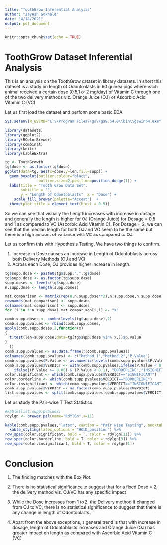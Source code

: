 ```yaml
---
title: "ToothGrow Inferential Analysis"
author: "Jayesh Gokhale"
date: "4/18/2021"
output: pdf_document
---
```


```r
knitr::opts_chunk$set(echo = TRUE)
```

# ToothGrow Dataset Inferential Analysis

This is an analysis on the ToothGrow dataset in library datasets. In short this dataset is a study on length of Odontoblasts in 60 guinea pigs where each animal received a certain dose (0.5,1 or 2 mg/day) of Vitamin C through one of the two delivery methods viz. Orange Juice (OJ) or Ascorbic Acid Vitamin C (VC)

Let us first load the dataset and perform some basic EDA.

```r
Sys.setenv(R_GSCMD="C:\\Program Files\\gs\\gs9.54.0\\bin\\gswin64.exe")
```

```r
library(datasets)
library(ggplot2)
library(RColorBrewer)
library(combinat)
library(knitr)
library(kableExtra)
```

```r

tg <- ToothGrowth
tg$dose <- as.factor(tg$dose)
ggplot(data=tg, aes(x=dose,y=len,fill=supp)) +
  geom_boxplot(outlier.colour="black", 
               outlier.size=2,position=position_dodge(1)) + 
  labs(title = "Tooth Grow Data Set",
       subtitle = "",
       y = "Length of Odontoblasts", x = "Dose") +
    scale_fill_brewer(palette="Accent")  +
  theme(plot.title = element_text(hjust = 0.5))  
```

So we can see that visually the Length increases with increase in dosage and generally the length is higher for OJ (Orange Juice) for Dosage = 0.5 and 1 as compared to VC (Ascorbic Acid Vitamin C). For Dosage = 2, we can see that the median length for both OJ and VC seem to be the same but there is a high amount of variance with VC as compared to OJ.

Let us confirm this with Hypothesis Testing. We have two things to confirm.

1. Increase in Dose causes an Increase in Length of Odontoblasts across both Delivery Methods (OJ and VC)
2. Across each Dose, OJ provides higher increase in length.

```r
tg$supp.dose <- paste0(tg$supp,".",tg$dose)
tg$supp.dose <- as.factor(tg$supp.dose)
supp.doses <- levels(tg$supp.dose)
n.supp.dose <- length(supp.doses)

mat.comparison <- matrix(rep(0,n.supp.dose**2),n.supp.dose,n.supp.dose)
rownames(mat.comparison) <- supp.doses
colnames(mat.comparison) <- supp.doses
for (i in 1:n.supp.dose) mat.comparison[i,i] <- "X"

comb.supp.doses <- combn(levels(tg$supp.dose),2)
comb.supp.pvalues <- rbind(comb.supp.doses,
apply(comb.supp.doses,2,function(x)
{
  t.test(len~supp.dose,data=tg[tg$supp.dose %in% x,])$p.value
}
  ))
comb.supp.pvalues <- as.data.frame(t(comb.supp.pvalues))
colnames(comb.supp.pvalues) <- c("Method.1","Method.2","P.Value")
comb.supp.pvalues$P.Value <- as.numeric(levels(comb.supp.pvalues$P.Value)[comb.supp.pvalues$P.Value])
comb.supp.pvalues$VERDICT <- with(comb.supp.pvalues,ifelse(P.Value < 0.05,"SIGNIFICANT",
    ifelse((P.Value >= 0.05) & (P.Value < 0.1), "BORDERLINE","INSIGNIFICANT")))
color.significant <- which(comb.supp.pvalues$VERDICT=="SIGNIFICANT")
color.borderline <- which(comb.supp.pvalues$VERDICT=="BORDERLINE")
color.insignificant <- which(comb.supp.pvalues$VERDICT=="INSIGNIFICANT")
comb.supp.pvalues$VERDICT <- as.factor(comb.supp.pvalues$VERDICT)
list.supp.pvalues <- split(comb.supp.pvalues,comb.supp.pvalues$VERDICT)
```
Let us study the Pair-wise T Test Statistics

```r
#kable(list.supp.pvalues)
rdylgn <- brewer.pal(name="RdYlGn",n=11)

kable(comb.supp.pvalues,"latex", caption = "Pair wise Testing", booktabs = T, align = "c") %>%
  kable_styling(latex_options = "HOLD_position") %>%
row_spec(color.significant, bold = T, color = rdylgn[11]) %>%
row_spec(color.borderline, bold = T, color = rdylgn[3]) %>%
row_spec(color.insignificant, bold = T, color = rdylgn[1])
```

# Conclusion

1. The finding matches with the Box Plot. 

2. There is no statistical significance to suggest that for a fixed Dose = 2, the delivery method viz. OJ/VC has any specific impact 

3. While the Dose increases from 1 to 2, the Delivery method if changed from OJ to VC, there is no statistical significance to suggest that there is any change in length of Odontoblasts.

4. Apart from the above exceptions, a general trend is that with increase in dosage, length of Odontoblasts increases and Orange Juice (OJ) has greater impact on length as compared with Ascorbic Acid Vitamin C (VC)
